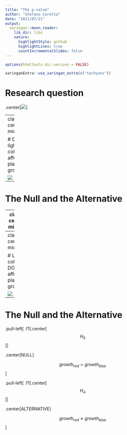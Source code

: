 ```yaml
---
title: "The p-value"
author: "Stefano Coretta"
date: "2021/07/21"
output:
  xaringan::moon_reader:
    lib_dir: libs
    nature:
      highlightStyle: github
      highlightLines: true
      countIncrementalSlides: false
---
```


```r
options(htmltools.dir.version = FALSE)
```

```r
xaringanExtra::use_xaringan_extra(c("tachyons"))
```

# Research question

.center[![](img/023-woman.png)]

---
class: center middle

# Does light colour affect plant growth?

![](img/nhst-question.png)

---

# The Null and the Alternative


---
class: center middle

# Light colour does NOT affect plant growth.

![](img/nhst-null.png)

---
class: center middle

# Light colour DOES affect plant growth.

![](img/nhst-alternative.png)

---

# The Null and the Alternative

.pull-left[
.f1[.center[$$H_0$$]]

.center[NULL]

$$growth_{red} = growth_{blue}$$
]

.pull-left[
.f1[.center[$$H_A$$]]

.center[ALTERNATIVE]

$$growth_{red} \neq growth_{blue}$$
]
